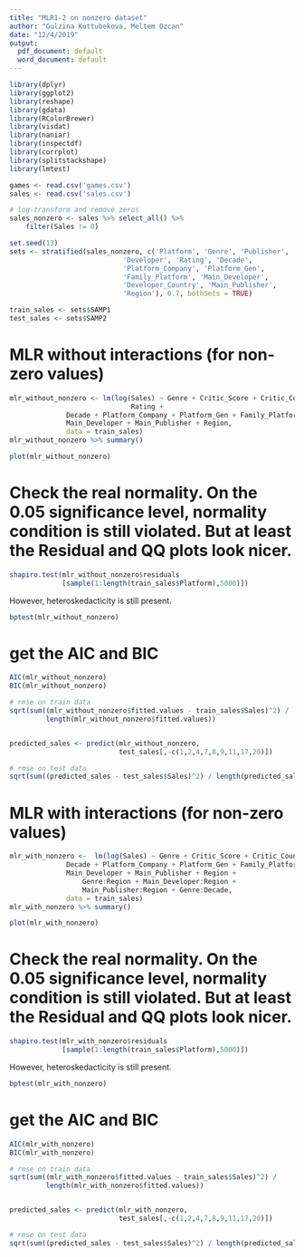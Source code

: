 ```yaml
---
title: "MLR1-2 on nonzero dataset"
author: "Gulzina Kuttubekova, Meltem Ozcan"
date: "12/4/2019"
output:
  pdf_document: default
  word_document: default
---
```


```r
library(dplyr)
library(ggplot2)
library(reshape)
library(gdata)
library(RColorBrewer)
library(visdat)
library(naniar)
library(inspectdf)
library(corrplot)
library(splitstackshape)
library(lmtest)
```


```r
games <- read.csv('games.csv')
sales <- read.csv('sales.csv')
```

```r
# log-transform and remove zeros
sales_nonzero <- sales %>% select_all() %>% 
    filter(Sales != 0) 
```


```r
set.seed(13)
sets <- stratified(sales_nonzero, c('Platform', 'Genre', 'Publisher',
                            'Developer', 'Rating', 'Decade',
                            'Platform_Company', 'Platform_Gen',
                            'Family_Platform', 'Main_Developer',
                            'Developer_Country', 'Main_Publisher',
                            'Region'), 0.7, bothSets = TRUE)

train_sales <- sets$SAMP1
test_sales <- sets$SAMP2
```


# MLR without interactions (for non-zero values)
```r
mlr_without_nonzero <- lm(log(Sales) ~ Genre + Critic_Score + Critic_Count +
                              Rating +
              Decade + Platform_Company + Platform_Gen + Family_Platform +
              Main_Developer + Main_Publisher + Region, 
              data = train_sales)
mlr_without_nonzero %>% summary()
```

```r
plot(mlr_without_nonzero)
```


# Check the real normality. On the 0.05 significance level, normality condition is still violated. But at least the Residual and QQ plots look nicer. 
```r
shapiro.test(mlr_without_nonzero$residuals
             [sample(1:length(train_sales$Platform),5000)])
```

However, heteroskedacticity is still present. 
```r
bptest(mlr_without_nonzero)
```

# get the AIC and BIC 
```r
AIC(mlr_without_nonzero)
BIC(mlr_without_nonzero)
```

```r
# rmse on train data
sqrt(sum((mlr_without_nonzero$fitted.values - train_sales$Sales)^2) /
         length(mlr_without_nonzero$fitted.values))


predicted_sales <- predict(mlr_without_nonzero,
                           test_sales[,-c(1,2,4,7,8,9,11,17,20)])

# rmse on test data
sqrt(sum((predicted_sales - test_sales$Sales)^2) / length(predicted_sales))
```






# MLR with interactions (for non-zero values)
```r
mlr_with_nonzero <-  lm(log(Sales) ~ Genre + Critic_Score + Critic_Count + Rating +
              Decade + Platform_Company + Platform_Gen + Family_Platform +
              Main_Developer + Main_Publisher + Region +
                  Genre:Region + Main_Developer:Region +
                  Main_Publisher:Region + Genre:Decade, 
              data = train_sales)
mlr_with_nonzero %>% summary()
```

```r
plot(mlr_with_nonzero)
```

# Check the real normality. On the 0.05 significance level, normality condition is still violated. But at least the Residual and QQ plots look nicer. 
```r
shapiro.test(mlr_with_nonzero$residuals
             [sample(1:length(train_sales$Platform),5000)])
```

However, heteroskedacticity is still present. 
```r
bptest(mlr_with_nonzero)
```

# get the AIC and BIC 
```r
AIC(mlr_with_nonzero)
BIC(mlr_with_nonzero)
```

```r
# rmse on train data
sqrt(sum((mlr_with_nonzero$fitted.values - train_sales$Sales)^2) /
         length(mlr_with_nonzero$fitted.values))


predicted_sales <- predict(mlr_with_nonzero,
                           test_sales[,-c(1,2,4,7,8,9,11,17,20)])

# rmse on test data
sqrt(sum((predicted_sales - test_sales$Sales)^2) / length(predicted_sales))
```























